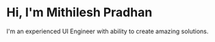 # Hi, I'm Mithilesh Pradhan

I'm an experienced UI Engineer with ability to create amazing solutions.
